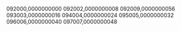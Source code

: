 092000,0000000000
092002,0000000008
092009,0000000056
093003,0000000016
094004,0000000024
095005,0000000032
096006,0000000040
097007,0000000048
